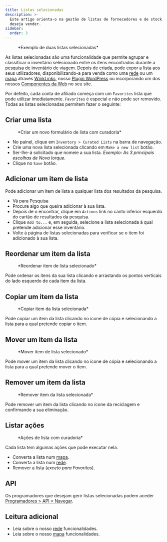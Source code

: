 ```yaml
---
title: Listas selecionadas
description: >-
  Este artigo orienta-o na gestão de listas de fornecedores e de stock que
  deseja vender.
sidebar:
  order: 3
---
```


<figure>
  <CloudinaryImage width="700" height="225" resize="scale" quality="best" alt="Listas selecionadas" src="academy/curated-lists" errorImage="noimage_opaque_nyrtl0.png" />

  <figcaption>*Exemplo de duas listas selecionadas*</figcaption>
</figure>


As listas selecionadas são uma funcionalidade que permite agrupar e classificar o inventário selecionado entre os itens encontrados durante a pesquisa de inventário de viagem.
Depois de criada, pode expor a lista aos seus utilizadores, disponibilizando-a para venda como uma [rede](/studio/grids) ou um [mapa](/studio/maps) através [WinkLinks](/link-manager/wink-links), nosso [Plugin WordPress](/developers/wordpress/) ou incorporando um dos nossos [Componentes da Web](/developers/web-components) no seu site.

Por defeito, cada conta de afiliado começa com um `Favorites` lista que pode utilizar imediatamente. `Favorites` é especial e não pode ser removido.
Todas as listas selecionadas permitem fazer o seguinte:

## Criar uma lista

<figure>
  <CloudinaryImage width="350" height="219" resize="scale" quality="best" alt="Criar lista com curadoria" src="academy/create-curated-list" errorImage="noimage_opaque_nyrtl0.png" />

  <figcaption>*Criar um novo formulário de lista com curadoria*</figcaption>
</figure>


* No painel, clique em `Inventory > Curated Lists` na barra de navegação.
* Crie uma nova lista selecionada clicando em `Make a new list` botão.
* Ser-lhe-á solicitado que nomeie a sua lista. *Exemplo: As 3 principais escolhas de Nova Iorque*.
* Clique no `Save` botão.

## Adicionar um item de lista

Pode adicionar um item de lista a qualquer lista dos resultados da pesquisa.

* Vá para [Pesquisa](/studio/search)
* Procure algo que queira adicionar à sua lista.
* Depois de o encontrar, clique em `Actions` link no canto inferior esquerdo do cartão de resultados da pesquisa.
* Clique `Add to...` e, em seguida, selecione a lista selecionada à qual pretende adicionar esse inventário.
* Volte à página de listas selecionadas para verificar se o item foi adicionado à sua lista.

## Reordenar um item da lista

<figure>
  <CloudinaryImage width="350" height="183" resize="scale" quality="best" alt="Reordenar item de lista selecionado" src="academy/reorder-curated-list" errorImage="noimage_opaque_nyrtl0.png" />

  <figcaption>*Reordenar item de lista selecionado*</figcaption>
</figure>


Pode ordenar os itens da sua lista clicando e arrastando os pontos verticais do lado esquerdo de cada item da lista.

## Copiar um item da lista

<figure>
  <CloudinaryImage width="450" height="178" resize="scale" quality="best" alt="Copiar para o item de lista selecionado" src="academy/copy-to-curated-list" errorImage="noimage_opaque_nyrtl0.png" />

  <figcaption>*Copiar item da lista selecionada*</figcaption>
</figure>


Pode copiar um item da lista clicando no ícone de cópia e selecionando a lista para a qual pretende copiar o item.

## Mover um item da lista

<figure>
  <CloudinaryImage width="450" height="173" resize="scale" quality="best" alt="Mover item de lista selecionado" src="academy/move-to-curated-list" errorImage="noimage_opaque_nyrtl0.png" />

  <figcaption>*Mover item de lista selecionado*</figcaption>
</figure>


Pode mover um item da lista clicando no ícone de cópia e selecionando a lista para a qual pretende mover o item.

## Remover um item da lista

<figure>
  <CloudinaryImage width="350" height="216" resize="scale" quality="best" alt="Remover item da lista selecionada" src="academy/remove-curated-list-item" errorImage="noimage_opaque_nyrtl0.png" />

  <figcaption>*Remover item da lista selecionada*</figcaption>
</figure>


Pode remover um item da lista clicando no ícone da reciclagem e confirmando a sua eliminação.

## Listar ações

<figure>
  <CloudinaryImage width="350" height="183" resize="scale" quality="best" alt="Ações de lista com curadoria" src="academy/curated-list-actions" errorImage="noimage_opaque_nyrtl0.png" />

  <figcaption>*Ações de lista com curadoria*</figcaption>
</figure>


Cada lista tem algumas ações que pode executar nela.

* Converta a lista num [mapa](/studio/maps).
* Converta a lista num [rede](/studio/grids).
* Remover a lista (*exceto para Favoritos*).

## API

Os programadores que desejam gerir listas selecionadas podem aceder [Programadores > API > Navegar](/developers/apis/#browse-api).

## Leitura adicional

* Leia sobre o nosso [rede](/studio/grids) funcionalidades.
* Leia sobre o nosso [mapa](/studio/maps) funcionalidades.

